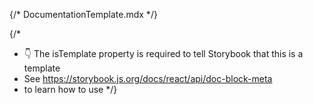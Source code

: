 {/* DocumentationTemplate.mdx */}


{/\*

- 👇 The isTemplate property is required to tell Storybook that this is a template
- See https://storybook.js.org/docs/react/api/doc-block-meta
- to learn how to use
  \*/}

<Meta isTemplate />

<Title />
<Subtitle />

<Description />

## Inputs

The component accepts the following inputs (props):

<Controls />

---

## Component Variations

Listed below are different variations, use-cases or states of the component.

<Stories />
